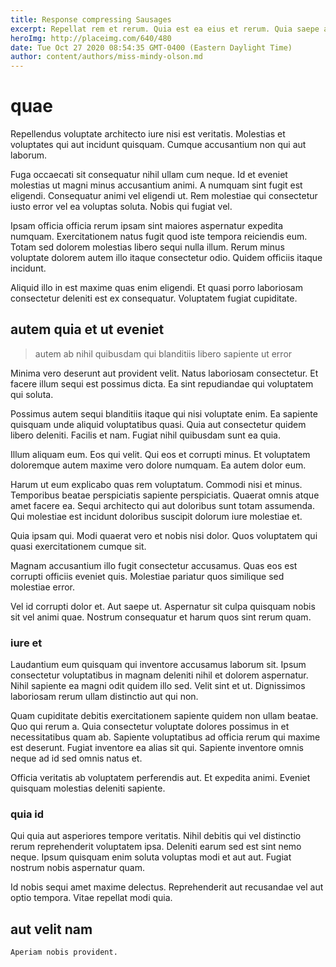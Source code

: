 ```yaml
---
title: Response compressing Sausages
excerpt: Repellat rem et rerum. Quia est ea eius et rerum. Quia saepe aut animi placeat architecto vel. Quae sint id possimus voluptas doloremque quis et in. Veritatis minus ipsa enim enim vitae.
heroImg: http://placeimg.com/640/480
date: Tue Oct 27 2020 08:54:35 GMT-0400 (Eastern Daylight Time)
author: content/authors/miss-mindy-olson.md
---
```

# quae

Repellendus voluptate architecto iure nisi est veritatis. Molestias et voluptates qui aut incidunt quisquam. Cumque accusantium non qui aut laborum.
  
Fuga occaecati sit consequatur nihil ullam cum neque. Id et eveniet molestias ut magni minus accusantium animi. A numquam sint fugit est eligendi. Consequatur animi vel eligendi ut. Rem molestiae qui consectetur iusto error vel ea voluptas soluta. Nobis qui fugiat vel.
  
Ipsam officia officia rerum ipsam sint maiores aspernatur expedita numquam. Exercitationem natus fugit quod iste tempora reiciendis eum. Totam sed dolorem molestias libero sequi nulla illum. Rerum minus voluptate dolorem autem illo itaque consectetur odio. Quidem officiis itaque incidunt.
  
Aliquid illo in est maxime quas enim eligendi. Et quasi porro laboriosam consectetur deleniti est ex consequatur. Voluptatem fugiat cupiditate.

## autem quia et ut eveniet

> autem ab nihil quibusdam qui blanditiis libero sapiente ut error

Minima vero deserunt aut provident velit. Natus laboriosam consectetur. Et facere illum sequi est possimus dicta. Ea sint repudiandae qui voluptatem qui soluta.
  
Possimus autem sequi blanditiis itaque qui nisi voluptate enim. Ea sapiente quisquam unde aliquid voluptatibus quasi. Quia aut consectetur quidem libero deleniti. Facilis et nam. Fugiat nihil quibusdam sunt ea quia.
  
Illum aliquam eum. Eos qui velit. Qui eos et corrupti minus. Et voluptatem doloremque autem maxime vero dolore numquam. Ea autem dolor eum.
  
Harum ut eum explicabo quas rem voluptatum. Commodi nisi et minus. Temporibus beatae perspiciatis sapiente perspiciatis. Quaerat omnis atque amet facere ea. Sequi architecto qui aut doloribus sunt totam assumenda. Qui molestiae est incidunt doloribus suscipit dolorum iure molestiae et.
  
Quia ipsam qui. Modi quaerat vero et nobis nisi dolor. Quos voluptatem qui quasi exercitationem cumque sit.
  
Magnam accusantium illo fugit consectetur accusamus. Quas eos est corrupti officiis eveniet quis. Molestiae pariatur quos similique sed molestiae error.
  
Vel id corrupti dolor et. Aut saepe ut. Aspernatur sit culpa quisquam nobis sit vel animi quae. Nostrum consequatur et harum quos sint rerum quam.

### iure et

Laudantium eum quisquam qui inventore accusamus laborum sit. Ipsum consectetur voluptatibus in magnam deleniti nihil et dolorem aspernatur. Nihil sapiente ea magni odit quidem illo sed. Velit sint et ut. Dignissimos laboriosam rerum ullam distinctio aut qui non.
  
Quam cupiditate debitis exercitationem sapiente quidem non ullam beatae. Quo qui rerum a. Quia consectetur voluptate dolores possimus in et necessitatibus quam ab. Sapiente voluptatibus ad officia rerum qui maxime est deserunt. Fugiat inventore ea alias sit qui. Sapiente inventore omnis neque ad id sed omnis natus et.
  
Officia veritatis ab voluptatem perferendis aut. Et expedita animi. Eveniet quisquam molestias deleniti sapiente.

### quia id

Qui quia aut asperiores tempore veritatis. Nihil debitis qui vel distinctio rerum reprehenderit voluptatem ipsa. Deleniti earum sed est sint nemo neque. Ipsum quisquam enim soluta voluptas modi et aut aut. Fugiat nostrum nobis aspernatur quam.
  
Id nobis sequi amet maxime delectus. Reprehenderit aut recusandae vel aut optio tempora. Vitae repellat modi quia.

## aut velit nam

```text
Aperiam nobis provident.
```

